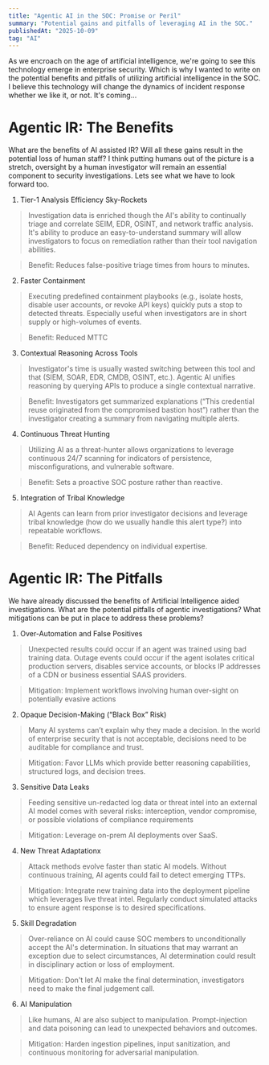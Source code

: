 ```yaml
---
title: "Agentic AI in the SOC: Promise or Peril"
summary: "Potential gains and pitfalls of leveraging AI in the SOC."
publishedAt: "2025-10-09"
tag: "AI"
---
```


As we encroach on the age of artificial intelligence, we're going to see this technology emerge in enterprise security. Which is why I wanted to write on the potential benefits and pitfalls of utilizing artificial intelligence in the SOC. I believe this technology will change the dynamics of incident response whether we like it, or not. It's coming... 

# Agentic IR: The Benefits

What are the benefits of AI assisted IR? Will all these gains result in the potential loss of human staff? I think putting humans out of the picture is a stretch, oversight by a human investigator will remain an essential component to security investigations. Lets see what we have to look forward too. 

1. Tier-1 Analysis Efficiency Sky-Rockets

> Investigation data is enriched though the AI's ability to continually triage and correlate SEIM, EDR, OSINT, and network traffic analysis. It's ability to produce an easy-to-understand summary will  allow investigators to focus on remediation rather than their tool navigation abilities.

> Benefit: Reduces false-positive triage times from hours to minutes.

2. Faster Containment

> Executing predefined containment playbooks (e.g., isolate hosts, disable user accounts, or revoke API keys) quickly puts a stop to detected threats. Especially useful when investigators are in short supply or high-volumes of events. 

> Benefit: Reduced MTTC

3. Contextual Reasoning Across Tools

> Investigator's time is usually wasted switching between this tool and that (SIEM, SOAR, EDR, CMDB, OSINT, etc.). Agentic AI unifies reasoning by querying APIs to produce a single contextual narrative.

> Benefit: Investigators get summarized explanations (“This credential reuse originated from the compromised bastion host”) rather than the investigator creating a summary from navigating multiple alerts. 
 
4. Continuous Threat Hunting

> Utilizing AI as a threat-hunter allows organizations to leverage continuous 24/7 scanning for indicators of persistence, misconfigurations, and vulnerable software. 

> Benefit: Sets a proactive SOC posture rather than reactive.

5. Integration of Tribal Knowledge

> AI Agents can learn from prior investigator decisions and leverage tribal knowledge (how do we usually handle this alert type?) into repeatable workflows.

> Benefit: Reduced dependency on individual expertise. 

# Agentic IR: The Pitfalls

We have already discussed the benefits of Artificial Intelligence aided investigations. What are the potential pitfalls of agentic investigations? What mitigations can be put in place to address these problems? 

1. Over-Automation and False Positives

> Unexpected results could occur if an agent was trained using bad training data. Outage events could occur if the agent  isolates critical production servers, disables service accounts, or blocks IP addresses of a CDN or business essential SAAS providers. 

> Mitigation: Implement workflows involving human over-sight on potentially evasive actions

2. Opaque Decision-Making (“Black Box” Risk)

> Many AI systems can’t explain why they made a decision. In the world of enterprise security that is not acceptable, decisions need to be auditable for compliance and trust.

> Mitigation: Favor LLMs which provide better reasoning capabilities, structured logs, and decision trees.

3. Sensitive Data Leaks

> Feeding sensitive un-redacted log data or threat intel into an external AI model comes with several risks: interception, vendor compromise, or possible violations of compliance requirements 

> Mitigation: Leverage on-prem AI deployments over SaaS.

4. New Threat Adaptationx

> Attack methods evolve faster than static AI models. Without continuous training, AI agents could fail to detect emerging TTPs.

> Mitigation: Integrate new training data into the deployment pipeline which leverages live threat intel. Regularly conduct simulated attacks to ensure agent response is to desired specifications. 

5. Skill Degradation

> Over-reliance on AI could cause SOC members to unconditionally accept the AI's determination. In situations that may warrant an exception due to select circumstances, AI determination could result in disciplinary action or loss of employment.

> Mitigation: Don't let AI make the final determination, investigators need to make the final judgement call. 

6. AI Manipulation

> Like humans, AI are also subject to manipulation. Prompt-injection and data poisoning can lead to unexpected behaviors and outcomes. 

> Mitigation: Harden ingestion pipelines, input sanitization, and continuous monitoring for adversarial manipulation.

